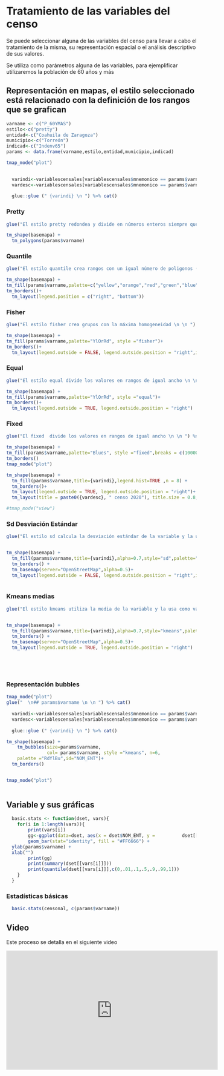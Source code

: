 # Tratamiento de las variables del censo

Se puede seleccionar alguna de las variables del censo para llevar a cabo el tratamiento de la misma, su representación espacial o el análisis descriptivo de sus valores.

Se utiliza como parámetros alguna de las variables, para ejemplificar utilizaremos la población de 60 años y más


## Representación en mapas, el estilo seleccionado está relacionado con la definición de los rangos que se grafican

```r
varname <- c("P_60YMAS")
estilo<-c("pretty")
entidad<-c("Coahuila de Zaragoza")
municipio<-c("Torreón")
indicad<-c("Indenv65")
params <- data.frame(varname,estilo,entidad,municipio,indicad)

tmap_mode("plot")

  
  varindi<-variablescensales[variablescensales$mnemonico == params$varname, "indicador"]
  vardesc<-variablescensales[variablescensales$mnemonico == params$varname, "descripcion"]
  
  glue::glue (" {varindi} \n ") %>% cat()


```  
### Pretty

```r

  
glue("El estilo pretty redondea y divide en números enteros siempre que sea posible y los espacia uniformemente. \n \n ") %>% cat()  

tm_shape(basemapa) +
  tm_polygons(params$varname)

```

### Quantile

```r
glue("El estilo quantile crea rangos con un igual número de poligonos (estados) \n \n ") %>% cat() 

tm_shape(basemapa) +
tm_fill(params$varname,palette=c("yellow","orange","red","green","blue"), style ="quantile")+
tm_borders()+
  tm_layout(legend.position = c("right", "bottom")) 

```

### Fisher

```r

glue("El estilo fisher crea grupos con la máxima homogeneidad \n \n ") %>% cat() 

tm_shape(basemapa) +
tm_fill(params$varname,palette="YlOrRd", style ="fisher")+
tm_borders()+
  tm_layout(legend.outside = FALSE, legend.outside.position = "right",inner.margins = c(0.06, 0.10, 0.10, 0.08))


```

### Equal

```r

glue("El estilo equal divide los valores en rangos de igual ancho \n \n ") %>% cat() 

tm_shape(basemapa) +
tm_fill(params$varname,palette="YlOrRd", style ="equal")+
tm_borders()+
  tm_layout(legend.outside = TRUE, legend.outside.position = "right")


```

### Fixed

```r

glue("El fixed  divide los valores en rangos de igual ancho \n \n ") %>% cat() 

tm_shape(basemapa) +
tm_fill(params$varname,palette="Blues", style ="fixed",breaks = c(100000,200000,300000,400000,500000, 600000,700000, 800000))+
tm_borders()
tmap_mode("plot")

tm_shape(basemapa) + 
  tm_fill(params$varname,title={varindi},legend.hist=TRUE ,n = 8) + 
  tm_borders()+
  tm_layout(legend.outside = TRUE, legend.outside.position = "right")+
  tm_layout(title = paste0({vardesc}, " censo 2020"), title.size = 0.8, title.position = c("right","bottom"))

#tmap_mode("view")


```

### Sd Desviación Estándar

```r

glue("El estilo sd calcula la desviación estándar de la variable y la usa como valor para el ancho de los rangos. \n \n ") %>% cat() 


tm_shape(basemapa) +
  tm_fill(params$varname,title={varindi},alpha=0.7,style="sd",palette="Blues",id="NOM_ENT") +
  tm_borders() +
  tm_basemap(server="OpenStreetMap",alpha=0.5)+
  tm_layout(legend.outside = FALSE, legend.outside.position = "right",inner.margins = c(0.06, 0.10, 0.10, 0.08))
 

```

### Kmeans medias

```r

glue("El estilo kmeans utiliza la media de la variable y la usa como valor para el ancho de los rangos. \n \n ") %>% cat() 


tm_shape(basemapa) +
  tm_fill(params$varname,title={varindi},alpha=0.7,style="kmeans",palette="Blues",id="NOM_ENT") +
  tm_borders() +
  tm_basemap(server="OpenStreetMap",alpha=0.5)+
  tm_layout(legend.outside = TRUE, legend.outside.position = "right")






```

### Representación bubbles

```r

tmap_mode("plot")
glue("  \n## params$varname \n \n ") %>% cat()
  
  varindi<-variablescensales[variablescensales$mnemonico == params$varname, "indicador"]
  vardesc<-variablescensales[variablescensales$mnemonico == params$varname, "descripcion"]
  
  glue::glue (" {varindi} \n ") %>% cat()

tm_shape(basemapa) +
    tm_bubbles(size=params$varname, 
               col= params$varname, style ="kmeans", n=6,
    palette ="RdYlBu",id="NOM_ENT")+
  tm_borders() 


tmap_mode("plot")
 
```


## Variable y sus gráficas

```r


  basic.stats <- function(dset, vars){
    for(i in 1:length(vars)){
        print(vars[i])
        gg<-ggplot(data=dset, aes(x = dset$NOM_ENT, y =          dset[[vars[i]]])) + coord_flip()+
        geom_bar(stat="identity", fill = "#FF6666") +
  ylab(params$varname) +
  xlab("")
        print(gg)
        print(summary(dset[[vars[i]]]))
        print(quantile(dset[[vars[i]]],c(0,.01,.1,.5,.9,.99,1)))
    }
  }


```

### Estadísticas básicas

```r

  basic.stats(censonal, c(params$varname))

```

## Video

Este proceso se detalla en el siguiente video

<iframe width="560" height="315" src="https://www.youtube.com/embed/EY8fZtlBzww" title="YouTube video player" frameborder="0" allow="accelerometer; autoplay; clipboard-write; encrypted-media; gyroscope; picture-in-picture" allowfullscreen></iframe>

